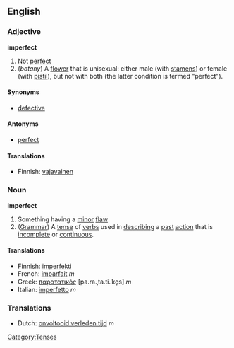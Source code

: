 ==English==

===Adjective===
'''imperfect'''
# Not [[perfect]]
# (''botany'') A [[flower]] that is unisexual: either male (with [[stamen]]s) or female (with [[pistil]]), but not with both (the latter condition is termed "perfect").

====Synonyms====
*[[defective]]

====Antonyms====
*[[perfect]]

====Translations====
*Finnish: [[vajavainen]]

===Noun===
'''imperfect'''

# Something having a [[minor]] [[flaw]]
# ([[Grammar]]) A [[tense]] of [[verbs]] used in [[describing]] a [[past]] [[action]] that is [[incomplete]] or [[continuous]].

====Translations====
{{top}}
*Finnish: [[imperfekti]]
*French: [[imparfait]] ''m''
*Greek: [[παρατατικός]] [pa.ra.ˌta.ti.ˈko̞s] ''m''
*Italian: [[imperfetto]] ''m''
{{mid}}
{{bottom}}

===Translations===
<!-- Translations to which?! -->
*Dutch: [[onvoltooid verleden tijd]] ''m''


[[Category:Tenses]]
